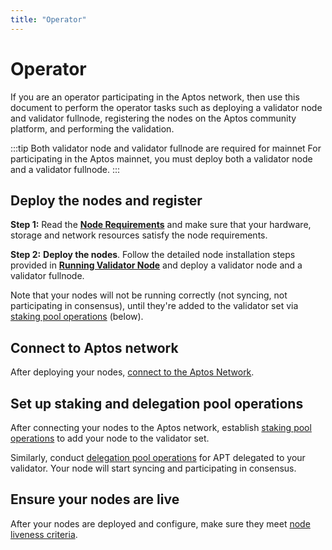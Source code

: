 ```yaml
---
title: "Operator"
---
```


# Operator

If you are an operator participating in the Aptos network, then use this document to perform the operator tasks such as deploying a validator node and validator fullnode, registering the nodes on the Aptos community platform, and performing the validation.

:::tip Both validator node and validator fullnode are required for mainnet
For participating in the Aptos mainnet, you must deploy both a validator node and a validator fullnode.
:::

## Deploy the nodes and register

**Step 1:** Read the [**Node Requirements**](./node-requirements.md) and make sure that your hardware, storage and network resources satisfy the node requirements.

**Step 2:** **Deploy the nodes**. Follow the detailed node installation steps provided in [**Running Validator Node**](running-validator-node/index.md) and deploy a validator node and a validator fullnode.

Note that your nodes will not be running correctly (not syncing, not participating in consensus), until they're added to the validator set via [staking pool operations](./shutting-down-nodes.md) (below).

## Connect to Aptos network

After deploying your nodes, [connect to the Aptos Network](./connect-to-aptos-network.md).

## Set up staking and delegation pool operations

After connecting your nodes to the Aptos network, establish [staking pool operations](./staking-pool-operations.md) to add your node to the validator set.

Similarly, conduct [delegation pool operations](./delegation-pool-operations.md) for APT delegated to your validator. Your node will start syncing and participating in consensus.

## Ensure your nodes are live

After your nodes are deployed and configure, make sure they meet [node liveness criteria](./node-liveness-criteria.md).
